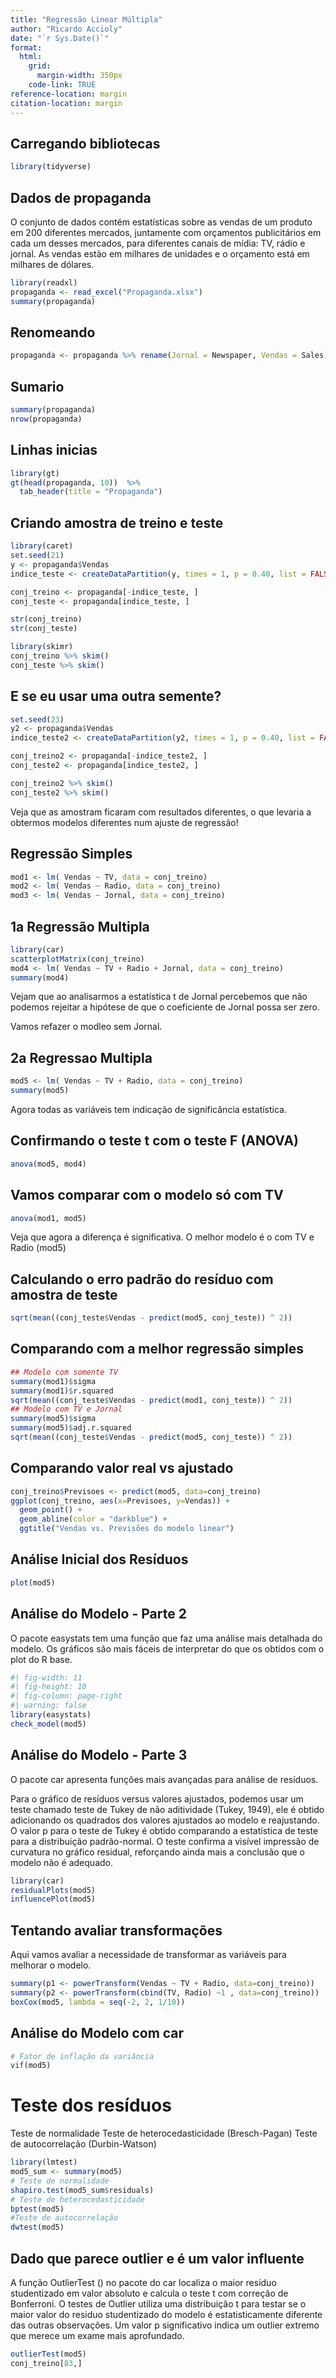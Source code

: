 ```yaml
---
title: "Regressão Linear Múltipla"
author: "Ricardo Accioly"
date: "`r Sys.Date()`"
format:
  html:
    grid: 
      margin-width: 350px
    code-link: TRUE
reference-location: margin
citation-location: margin
---
```


## Carregando bibliotecas

```r
library(tidyverse)
```

## Dados de propaganda

O conjunto de dados contém estatísticas sobre as vendas de um produto em 200 diferentes mercados, juntamente com orçamentos publicitários em cada um desses mercados, para diferentes canais de mídia: TV, rádio e jornal. As vendas estão em milhares de unidades e o orçamento está em milhares de dólares.

```r
library(readxl)
propaganda <- read_excel("Propaganda.xlsx")
summary(propaganda)
```

## Renomeando

```r
propaganda <- propaganda %>% rename(Jornal = Newspaper, Vendas = Sales)

```

## Sumario

```r
summary(propaganda)
nrow(propaganda)
```

## Linhas inicias

```r
library(gt)
gt(head(propaganda, 10))  %>% 
  tab_header(title = "Propaganda")
```

## Criando amostra de treino e teste

```r
library(caret)
set.seed(21)
y <- propaganda$Vendas
indice_teste <- createDataPartition(y, times = 1, p = 0.40, list = FALSE)

conj_treino <- propaganda[-indice_teste, ]
conj_teste <- propaganda[indice_teste, ]

str(conj_treino)
str(conj_teste)

library(skimr)
conj_treino %>% skim()
conj_teste %>% skim()
```

## E se eu usar uma outra semente?

```r
set.seed(23)
y2 <- propaganda$Vendas
indice_teste2 <- createDataPartition(y2, times = 1, p = 0.40, list = FALSE)

conj_treino2 <- propaganda[-indice_teste2, ]
conj_teste2 <- propaganda[indice_teste2, ]

conj_treino2 %>% skim()
conj_teste2 %>% skim()
```

Veja que as amostram ficaram com resultados diferentes, o que levaria a obtermos modelos diferentes num ajuste de regressão!

## Regressão Simples

```r
mod1 <- lm( Vendas ~ TV, data = conj_treino)
mod2 <- lm( Vendas ~ Radio, data = conj_treino)
mod3 <- lm( Vendas ~ Jornal, data = conj_treino)
```

## 1a Regressão Multipla

```r
library(car)
scatterplotMatrix(conj_treino)
mod4 <- lm( Vendas ~ TV + Radio + Jornal, data = conj_treino)
summary(mod4)
```

Vejam que ao analisarmos a estatística t de Jornal percebemos que não podemos rejeitar a hipótese de que o coeficiente de Jornal possa ser zero.

Vamos refazer o modleo sem Jornal.

## 2a Regressao Multipla

```r
mod5 <- lm( Vendas ~ TV + Radio, data = conj_treino)
summary(mod5)

```

Agora todas as variáveis tem indicação de significância estatística.

## Confirmando o teste t com o teste F (ANOVA)

```r
anova(mod5, mod4)
```

## Vamos comparar com o modelo só com TV

```r
anova(mod1, mod5)
```

Veja que agora a diferença é significativa. O melhor modelo é o com TV e Radio (mod5)

## Calculando o erro padrão do resíduo com amostra de teste

```r
sqrt(mean((conj_teste$Vendas - predict(mod5, conj_teste)) ^ 2)) 
```

## Comparando com a melhor regressão simples

```r
## Modelo com somente TV
summary(mod1)$sigma
summary(mod1)$r.squared
sqrt(mean((conj_teste$Vendas - predict(mod1, conj_teste)) ^ 2))
## Modelo com TV e Jornal
summary(mod5)$sigma
summary(mod5)$adj.r.squared
sqrt(mean((conj_teste$Vendas - predict(mod5, conj_teste)) ^ 2))
```

## Comparando valor real vs ajustado

```r
conj_treino$Previsoes <- predict(mod5, data=conj_treino)
ggplot(conj_treino, aes(x=Previsoes, y=Vendas)) + 
  geom_point() +
  geom_abline(color = "darkblue") +
  ggtitle("Vendas vs. Previsões do modelo linear")
```

## Análise Inicial dos Resíduos

```r
plot(mod5)
```

## Análise do Modelo - Parte 2

O pacote easystats tem uma função que faz uma análise mais detalhada do modelo. Os gráficos são mais fáceis de interpretar do que os obtidos com o plot do R base.

```r
#| fig-width: 11
#| fig-height: 10
#| fig-column: page-right
#| warning: false
library(easystats)
check_model(mod5)
```

## Análise do Modelo - Parte 3

O pacote car apresenta funções mais avançadas para análise de resíduos.

Para o gráfico de resíduos versus valores ajustados, podemos usar um teste chamado teste de Tukey de não aditividade (Tukey, 1949), ele é obtido adicionando os quadrados dos valores ajustados ao modelo e reajustando. O valor p para o teste de Tukey é obtido comparando a estatística de teste para a distribuição padrão-normal. O teste confirma a visível impressão de curvatura no gráfico residual, reforçando ainda mais a conclusão que o modelo não é adequado.

```r
library(car)
residualPlots(mod5)
influencePlot(mod5)
```

## Tentando avaliar transformações

Aqui vamos avaliar a necessidade de transformar as variáveis para melhorar o modelo.

```r

summary(p1 <- powerTransform(Vendas ~ TV + Radio, data=conj_treino))
summary(p2 <- powerTransform(cbind(TV, Radio) ~1 , data=conj_treino))
boxCox(mod5, lambda = seq(-2, 2, 1/10))

```

## Análise do Modelo com car

```r
# Fator de inflação da variância
vif(mod5)
```

# Teste dos resíduos

Teste de normalidade Teste de heterocedasticidade (Bresch-Pagan) Teste de autocorrelação (Durbin-Watson)

```r
library(lmtest)
mod5_sum <- summary(mod5)
# Teste de normalidade
shapiro.test(mod5_sum$residuals)
# Teste de heterocedasticidade
bptest(mod5)
#Teste de autocorrelação
dwtest(mod5)
```

## Dado que parece outlier e é um valor influente

A função OutlierTest () no pacote do car localiza o maior resíduo studentizado em valor absoluto e calcula o teste t com correção de Bonferroni. O testes de Outlier utiliza uma distribuição t para testar se o maior valor do residuo studentizado do modelo é estatisticamente diferente das outras observações. Um valor p significativo indica um outlier extremo que merece um exame mais aprofundado.

```r
outlierTest(mod5)
conj_treino[83,]
```
